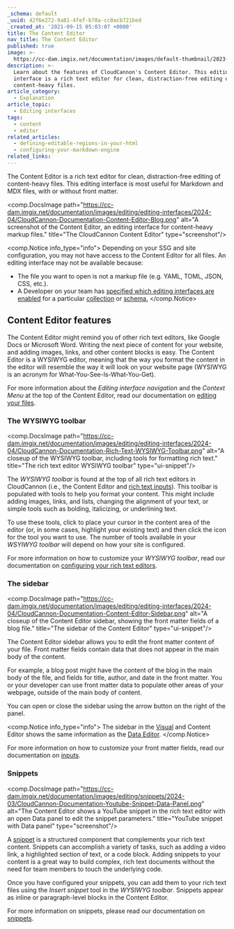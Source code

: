 ```yaml
---
_schema: default
_uuid: 42f6e272-9a81-4fef-b78a-cc0acb721bed
_created_at: '2021-09-15 05:03:07 +0000'
title: The Content Editor
nav_title: The Content Editor
published: true
image: >-
  https://cc-dam.imgix.net/documentation/images/default-thumbnail/2023-Q4/CloudCannon-Documentation-Thumbnail.png
description: >-
  Learn about the features of CloudCannon's Content Editor. This editing
  interface is a rich text editor for clean, distraction-free editing of
  content-heavy files.
article_category:
  - Explanation
article_topic:
  - Editing interfaces
tags:
  - content
  - editor
related_articles:
  - defining-editable-regions-in-your-html
  - configuring-your-markdown-engine
related_links:
---
```

The Content Editor is a rich text editor for clean, distraction-free editing of content-heavy files. This editing interface is most useful for Markdown and MDX files, with or without front matter.

<comp.DocsImage path="https://cc-dam.imgix.net/documentation/images/editing/editing-interfaces/2024-04/CloudCannon-Documentation-Content-Editor-Blog.png" alt="A screenshot of the Content Editor, an editing interface for content-heavy markup files." title="The CloudCannon Content Editor" type="screenshot"/>

<comp.Notice info_type="info">
  Depending on your SSG and site configuration, you may not have access to the Content Editor for all files. An editing interface may not be available because:

  * The file you want to open is not a markup file (e.g. YAML, TOML, JSON, CSS, etc.).
  * A Developer on your team has [specified which editing interfaces are enabled](/documentation/articles/set-a-default-editing-interface/) for a particular [collection](/documentation/articles/what-is-a-collection/) or [schema.](/documentation/articles/what-is-a-schema/)
</comp.Notice>

## Content Editor features

The Content Editor might remind you of other rich text editors, like Google Docs or Microsoft Word. Writing the next piece of content for your website, and adding images, links, and other content blocks is easy. The Content Editor is a WYSIWYG editor, meaning that the way you format the content in the editor will resemble the way it will look on your website page (WYSIWYG is an acronym for What-You-See-Is-What-You-Get).

For more information about the *Editing interface navigation* and the *Context Menu* at the top of the Content Editor, read our documentation on [editing your files](/documentation/articles/edit-your-files).

### The WYSIWYG toolbar

<comp.DocsImage path="https://cc-dam.imgix.net/documentation/images/editing/editing-interfaces/2024-04/CloudCannon-Documentation-Rich-Text-WYSIWYG-Toolbar.png" alt="A closeup of the WYSIWYG toolbar, including tools for formatting rich text." title="The rich text editor WYSIWYG toolbar" type="ui-snippet"/>

The *WYSIWYG toolbar* is found at the top of all rich text editors in CloudCannon (i.e., the Content Editor and [rich text inputs](/documentation/articles/what-is-a-rich-text-input/)). This toolbar is populated with tools to help you format your content. This might include adding images, links, and lists, changing the alignment of your text, or simple tools such as bolding, italicizing, or underlining text.

To use these tools, click to place your cursor in the content area of the editor (or, in some cases, highlight your existing text) and then click the icon for the tool you want to use. The number of tools available in your *WSYIWYG toolbar* will depend on how your site is configured.

For more information on how to customize your *WYSIWYG toolbar*, read our documentation on [configuring your rich text editors](/documentation/articles/configure-your-rich-text-editors/).

### The sidebar

<comp.DocsImage path="https://cc-dam.imgix.net/documentation/images/editing/editing-interfaces/2024-04/CloudCannon-Documentation-Content-Editor-Sidebar.png" alt="A closeup of the Content Editor sidebar, showing the front matter fields of a blog file." title="The sidebar of the Content Editor" type="ui-snippet"/>

The Content Editor sidebar allows you to edit the front matter content of your file. Front matter fields contain data that does not appear in the main body of the content.

For example, a blog post might have the content of the blog in the main body of the file, and fields for title, author, and date in the front matter. You or your developer can use front matter data to populate other areas of your webpage, outside of the main body of content.

You can open or close the sidebar using the arrow button on the right of the panel.

<comp.Notice info_type="info">
  The sidebar in the [Visual](/documentation/articles/the-visual-editor/) and Content Editor shows the same information as the [Data Editor](/documentation/articles/the-data-editor/).
</comp.Notice>

For more information on how to customize your front matter fields, read our documentation on [inputs](/documentation/articles/what-are-inputs/).

### Snippets

<comp.DocsImage path="https://cc-dam.imgix.net/documentation/images/editing/snippets/2024-03/CloudCannon-Documentation-Youtube-Snippet-Data-Panel.png" alt="The Content Editor shows a YouTube snippet in the rich text editor with an open Data panel to edit the snippet parameters." title="YouTube snippet with Data panel" type="screenshot"/>

A [snippet](/documentation/articles/what-is-a-snippet/) is a structured component that complements your rich text content. Snippets can accomplish a variety of tasks, such as adding a video link, a highlighted section of text, or a code block. Adding snippets to your content is a great way to build complex, rich text documents without the need for team members to touch the underlying code.

Once you have configured your snippets, you can add them to your rich text files using the *Insert snippet* tool in the *WYSIWYG toolbar*. Snippets appear as inline or paragraph-level blocks in the Content Editor.

For more information on snippets, please read our documentation on [snippets](/documentation/articles/what-is-a-snippet/).